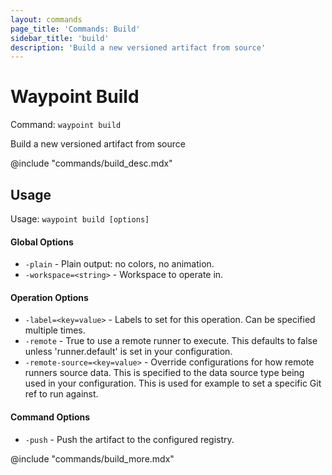 ```yaml
---
layout: commands
page_title: 'Commands: Build'
sidebar_title: 'build'
description: 'Build a new versioned artifact from source'
---
```


# Waypoint Build

Command: `waypoint build`

Build a new versioned artifact from source

@include "commands/build_desc.mdx"

## Usage

Usage: `waypoint build [options]`

#### Global Options

- `-plain` - Plain output: no colors, no animation.
- `-workspace=<string>` - Workspace to operate in.

#### Operation Options

- `-label=<key=value>` - Labels to set for this operation. Can be specified multiple times.
- `-remote` - True to use a remote runner to execute. This defaults to false
  unless 'runner.default' is set in your configuration.
- `-remote-source=<key=value>` - Override configurations for how remote runners source data. This is specified to the data source type being used in your configuration. This is used for example to set a specific Git ref to run against.

#### Command Options

- `-push` - Push the artifact to the configured registry.

@include "commands/build_more.mdx"
